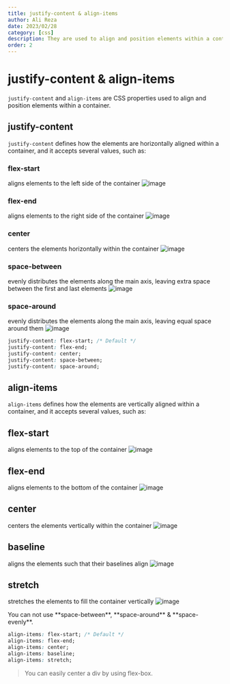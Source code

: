 ```yaml
---
title: justify-content & align-items
author: Ali Reza
date: 2023/02/28
category: [css]
description: They are used to align and position elements within a container.
order: 2
---
```


# justify-content & align-items

`justify-content` and `align-items` are CSS properties used to align and position elements within a container.

## justify-content

`justify-content` defines how the elements are horizontally aligned within a container, and it accepts several values, such as:

### flex-start

aligns elements to the left side of the container
![image](https://user-images.githubusercontent.com/99729607/221776671-c59c5000-79c8-427d-a4ec-2ab742705c71.png)

### flex-end

aligns elements to the right side of the container
![image](https://user-images.githubusercontent.com/99729607/221776972-ed55288e-d0b0-4628-a339-c2b3e308941b.png)

### center

centers the elements horizontally within the container
![image](https://user-images.githubusercontent.com/99729607/221777032-3646f81b-89a3-4268-b5f3-10e528af2e42.png)

### space-between

evenly distributes the elements along the main axis, leaving extra space between the first and last elements
![image](https://user-images.githubusercontent.com/99729607/221777142-8fe1ec53-dd88-4118-bc1a-f05b53062840.png)

### space-around

evenly distributes the elements along the main axis, leaving equal space around them
![image](https://user-images.githubusercontent.com/99729607/221777269-94b899bd-943f-46cc-9ed0-e7eca5409abe.png)

```css:style.css
justify-content: flex-start; /* Default */
justify-content: flex-end;
justify-content: center;
justify-content: space-between;
justify-content: space-around;
```

## align-items

`align-items` defines how the elements are vertically aligned within a container, and it accepts several values, such as:

## flex-start

aligns elements to the top of the container
![image](https://user-images.githubusercontent.com/99729607/221778141-7034c028-0f29-45a7-9683-fb920c028158.png)

## flex-end

aligns elements to the bottom of the container
![image](https://user-images.githubusercontent.com/99729607/221778226-9080bb6e-1061-4e54-9c79-9795e620e195.png)

## center

centers the elements vertically within the container
![image](https://user-images.githubusercontent.com/99729607/221781309-0a04bd8d-e6d8-41fc-9db8-d1bd598299bc.png)

## baseline

aligns the elements such that their baselines align
![image](https://user-images.githubusercontent.com/99729607/221779900-f3bfb495-08db-4ae6-a9cc-0af873ceacf4.png)

## stretch

stretches the elements to fill the container vertically
![image](https://user-images.githubusercontent.com/99729607/221779163-9c40a9d5-d3c0-4360-8c6d-10ffe06d7117.png)

<Warning>
  You can not use **space-between**, **space-around** & **space-evenly**.
</Warning>

```css:style.css
align-items: flex-start; /* Default */
align-items: flex-end;
align-items: center;
align-items: baseline;
align-items: stretch;
```

> You can easily center a div by using flex-box.

